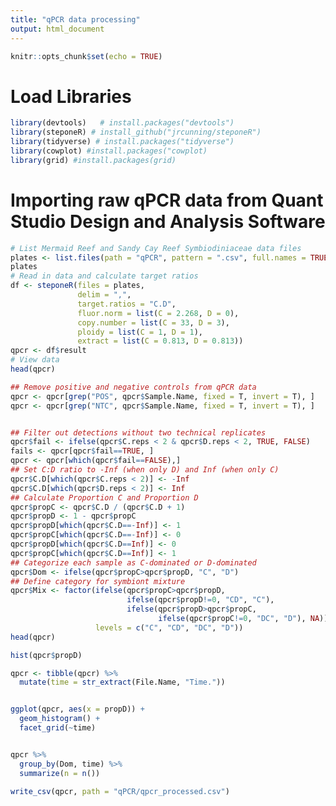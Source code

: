 ```yaml
---
title: "qPCR data processing"
output: html_document
---
```

```r
knitr::opts_chunk$set(echo = TRUE)
```

# Load Libraries 
```r
library(devtools)   # install.packages("devtools")
library(steponeR) # install_github("jrcunning/steponeR")
library(tidyverse) # install.packages("tidyverse")
library(cowplot) #install.packages("cowplot)
library(grid) #install.packages(grid)
```


# Importing raw qPCR data from Quant Studio Design and Analysis Software 
```r
# List Mermaid Reef and Sandy Cay Reef Symbiodiniaceae data files
plates <- list.files(path = "qPCR", pattern = ".csv", full.names = TRUE)
plates
# Read in data and calculate target ratios
df <- steponeR(files = plates, 
               delim = ",", 
               target.ratios = "C.D", 
               fluor.norm = list(C = 2.268, D = 0),
               copy.number = list(C = 33, D = 3),
               ploidy = list(C = 1, D = 1),
               extract = list(C = 0.813, D = 0.813))
qpcr <- df$result
# View data
head(qpcr)
```

```r
## Remove positive and negative controls from qPCR data
qpcr <- qpcr[grep("POS", qpcr$Sample.Name, fixed = T, invert = T), ]
qpcr <- qpcr[grep("NTC", qpcr$Sample.Name, fixed = T, invert = T), ]


## Filter out detections without two technical replicates
qpcr$fail <- ifelse(qpcr$C.reps < 2 & qpcr$D.reps < 2, TRUE, FALSE)
fails <- qpcr[qpcr$fail==TRUE, ]
qpcr <- qpcr[which(qpcr$fail==FALSE),]
## Set C:D ratio to -Inf (when only D) and Inf (when only C)
qpcr$C.D[which(qpcr$C.reps < 2)] <- -Inf
qpcr$C.D[which(qpcr$D.reps < 2)] <- Inf
## Calculate Proportion C and Proportion D
qpcr$propC <- qpcr$C.D / (qpcr$C.D + 1)
qpcr$propD <- 1 - qpcr$propC
qpcr$propD[which(qpcr$C.D==-Inf)] <- 1
qpcr$propC[which(qpcr$C.D==-Inf)] <- 0
qpcr$propD[which(qpcr$C.D==Inf)] <- 0
qpcr$propC[which(qpcr$C.D==Inf)] <- 1
## Categorize each sample as C-dominated or D-dominated
qpcr$Dom <- ifelse(qpcr$propC>qpcr$propD, "C", "D")
## Define category for symbiont mixture
qpcr$Mix <- factor(ifelse(qpcr$propC>qpcr$propD, 
                          ifelse(qpcr$propD!=0, "CD", "C"), 
                          ifelse(qpcr$propD>qpcr$propC, 
                                 ifelse(qpcr$propC!=0, "DC", "D"), NA)), 
                   levels = c("C", "CD", "DC", "D"))
head(qpcr)

hist(qpcr$propD)
```


```r
qpcr <- tibble(qpcr) %>%
  mutate(time = str_extract(File.Name, "Time."))


ggplot(qpcr, aes(x = propD)) +
  geom_histogram() +
  facet_grid(~time)


qpcr %>%
  group_by(Dom, time) %>%
  summarize(n = n())

```

```r
write_csv(qpcr, path = "qPCR/qpcr_processed.csv")
```

